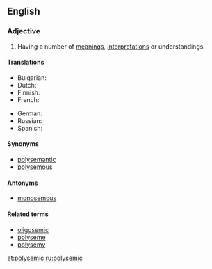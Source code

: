 ==English==

===Adjective===
{{en-adj}}

# {{context|linguistics}} Having a number of [[meaning]]s, [[interpretation]]s or understandings.

====Translations====
{{trans-top|having a number of meanings, interpretations or understandings}}
* Bulgarian: {{t+|bg|многозначен|tr=mnogoznáčen|sc=Cyrl}}
* Dutch: {{t+|nl|polyseem}}
* Finnish: {{t-|fi|monimerkityksinen}}
* French: {{t+|fr|polysémique}}
{{trans-mid}}
* German: {{t+|de|mehrdeutig}}
* Russian: {{t+|ru|многозначный|tr=mnogoznáčnyj|sc=Cyrl}}
* Spanish: {{t+|es|polisémico}}
{{trans-bottom}}

====Synonyms====
* [[polysemantic]]
* [[polysemous]]

====Antonyms====
* [[monosemous]]

====Related terms====
* [[oligosemic]]
* [[polyseme]]
* [[polysemy]]

[[et:polysemic]]
[[ru:polysemic]]